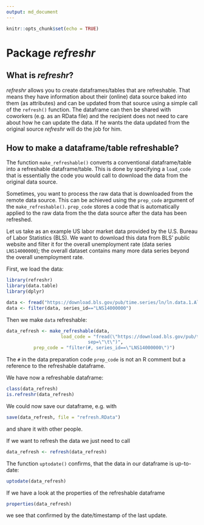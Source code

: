 ```yaml
---
output: md_document
---
```


```r
knitr::opts_chunk$set(echo = TRUE)
```


# Package *refreshr*

## What is *refreshr*?

*refreshr* allows you to create dataframes/tables that are refreshable. That means they have information about their (online) data source baked into them (as attributes) and can be updated from that source using a simple call of the `refresh()` function. The dataframe can then be shared with coworkers (e.g. as an RData file) and the recipient does not need to care about how he can update the data. If he wants the data updated from the original source *refreshr* will do the job for him. 


## How to make a dataframe/table refreshable?

The function `make_refreshable()` converts a conventional dataframe/table into a refreshable dataframe/table. This is done by specifying a `load_code` that is essentially the code you would call to download the data from the original data source.

Sometimes, you want to process the raw data that is downloaded from the remote data source. This can be achieved using the `prep_code` argument of the `make_refreshable()`. `prep_code` stores a code that is automatically applied to the raw data from the the data source after the data has been refreshed.

Let us take as an example US labor market data provided by the U.S. Bureau of Labor Statistics (BLS). We want to download this data from BLS' public website and filter it for the overall unemployment rate (data series `LNS14000000`); the overall dataset contains many more data series beyond the overall unemployment rate.

First, we load the data:

```r
library(refreshr)
library(data.table)
library(dplyr)

data <- fread("https://download.bls.gov/pub/time.series/ln/ln.data.1.AllData", sep="\t")
data <- filter(data, series_id=="LNS14000000")
```

Then we make `data` refreshable:

```r
data_refresh <- make_refreshable(data,
					load_code = "fread(\"https://download.bls.gov/pub/time.series/ln/ln.data.1.AllData\", 
					          sep=\"\t\")",
          prep_code = "filter(#, series_id==\"LNS14000000\")")
```

The `#` in the data preparation code `prep_code` is not an R comment but a reference to the refreshable dataframe.

We have now a refreshable dataframe:
```r
class(data_refresh)
is.refreshr(data_refresh)
```

We could now save our dataframe, e.g. with
```r
save(data_refresh, file = "refresh.RData")
```
and share it with other people.

If we want to refresh the data we just need to call
```r
data_refresh <- refresh(data_refresh)
```

The function `uptodate()` confirms, that the data in our dataframe is up-to-date:
```r
uptodate(data_refresh)
```

If we have a look at the properties of the refreshable dataframe
```r
properties(data_refresh)
```
we see that confirmed by the date/timestamp of the last update.
